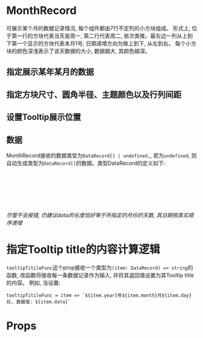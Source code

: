  

<Meta of={MonthRecordStories} />


# MonthRecord
可展示某个月的数据记录情况, 每个组件都由7行不定列的小方块组成。 形式上, 位于第一行的方块代表当天是周一, 第二行代表周二, 
依次类推。最左边一列从上到下第一个显示的方块代表本月1号, 日期递增方向为做上到下, 从左到右。
每个小方块的颜色深浅表示了该天数据的大小, 数据越大, 其颜色越深。

<Canvas of = {MonthRecordStories.Default} />


## 指定展示某年某月的数据

<Canvas of = {MonthRecordStories.SpecificMonth} />

## 指定方块尺寸、圆角半径、主题颜色以及行列间距

<Canvas of = {MonthRecordStories.SpecificGeoInfo} />

## 设置Tooltip展示位置
<Canvas of = {MonthRecordStories.SpecificTooltipTitlePlacement} />

## 数据
MonthRecord接收的数据类型为`DataRecord[] | undefined,`, 若为`undefined`, 则自动生成类型为`DataRecord[]`的数据。类型DataRecord的定义如下:
```js
interface DataRecord {
  year: number,
  month: Month,
  day: Day,
  data: number
}
```
*尽管不会报错, 仍建议data的长度恰好等于所指定的月份的天数, 其日期按真实顺序递增*
<Canvas of = {MonthRecordStories.CustomData} />

# 指定Tooltip title的内容计算逻辑
`tooltipTitileFunc`这个prop接收一个类型为`(item: DataRecord) => string`的函数, 改函数将接收每一条数据记录作为输入, 并将其返回值设置为其Tooltip title的内容。
例如, 当设置:
```
tooltipTitileFunc = item => `${item.year}年${item.month}月${item.day}日, 数据值: ${item.data}`
```
<Canvas of = {MonthRecordStories.SpecificTooltipTitle} />


# Props
<Canvas of = {MonthRecordStories.SpecificPrps} />
<Controls of = {MonthRecordStories.SpecificPrps}/>